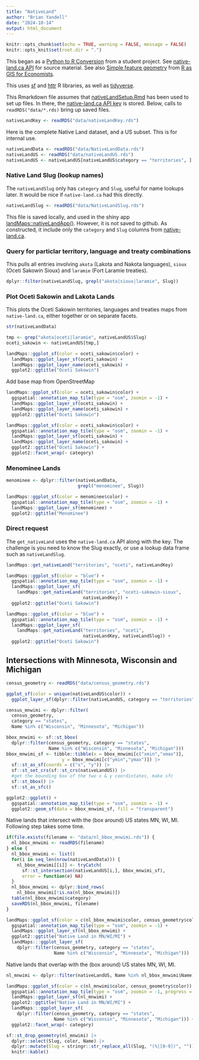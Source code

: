 ```yaml
---
title: "NativeLand"
author: "Brian Yandell"
date: "2024-10-14"
output: html_document
---
```


```r
knitr::opts_chunk$set(echo = TRUE, warning = FALSE, message = FALSE)
knitr::opts_knit$set(root.dir = ".")
```

This began as a 
[Python to R Conversion](https://www.codeconvert.ai/python-to-r-converter)
from a student project.
See
[native-land.ca API](https://native-land.ca/resources/api-docs/)
for source material.
See also 
[Simple feature geometry](https://tmieno2.github.io/R-as-GIS-for-Economists/simple-feature-geometry-simple-feature-geometry-list-column-and-simple-feature.html)
from
[R as GIS for Economists](https://tmieno2.github.io/R-as-GIS-for-Economists/).

This uses
[sf](https://r-spatial.github.io/sf/)
and
[httr](https://httr.r-lib.org/)
R libraries, as well as
[tidyverse](https://www.tidyverse.org/).

This Rmarkdown file assumes that 
[nativeLandSetup.Rmd](https://github.com/byandell-envsys/landMaps/blob/main/nativeLandSetup.Rmd)
has been used to set up files.
In there, the
[native-land.ca API key](https://native-land.ca/resources/api-docs/)
is stored.
Below, calls to `readRDS("data/*.rds)` bring up saved files.

```r
nativeLandKey <- readRDS("data/nativeLandKey.rds")
```

Here is the complete Native Land dataset, and a US subset.
This is for internal use.

```r
nativeLandData <- readRDS("data/NativeLandData.rds")
nativeLandUS <- readRDS("data/nativeLandUS.rds")
nativeLandUS <- nativeLandUS[nativeLandUS$category == "territories", ]
```

### Native Land Slug (lookup names)

The `nativeLandSlug` only has `category` and `Slug`,
useful for name lookups later. 
It would be nice if `native-land.ca` had this directly.

```r
nativeLandSlug <- readRDS("data/NativeLandSlug.rds")
```

This file is saved locally, and used in the shiny app
[landMaps::nativeLandApp()](https://github.com/byandell-envsys/landMaps/blob/main/R/nativeLand.R).
However, it is not saved to github.
As constructed, it include only the `category` and `Slug`
columns from
[native-land.ca](https://native-land.ca/resources/api-docs/).

### Query for particlar territory, language and treaty combinations

This pulls all entries involving `akota` (Lakota and Nakota languages),
`sioux` (Oceti Sakowin Sioux) and `laramie` (Fort Laramie treaties).

```r
dplyr::filter(nativeLandSlug, grepl("akota|sioux|laramie", Slug))
```

### Plot Oceti Sakowin and Lakota Lands

This plots the Oceti Sakowin territories, languages and treaties
maps from `native-land.ca`, either together or on separate facets.

```r
str(nativeLandData)
```

```r
tmp <- grep("akota|oceti|laramie", nativeLandUS$Slug)
oceti_sakowin <- nativeLandUS[tmp,]
```

```r
landMaps::ggplot_sf(color = oceti_sakowin$color) + 
  landMaps::ggplot_layer_sf(oceti_sakowin) +
  landMaps::ggplot_layer_name(oceti_sakowin) +
  ggplot2::ggtitle("Oceti Sakowin")
```

Add base map from OpenStreetMap

```r
landMaps::ggplot_sf(color = oceti_sakowin$color) + 
  ggspatial::annotation_map_tile(type = "osm", zoomin = -1) +
  landMaps::ggplot_layer_sf(oceti_sakowin) +
  landMaps::ggplot_layer_name(oceti_sakowin) +
  ggplot2::ggtitle("Oceti Sakowin")

```

```r
landMaps::ggplot_sf(color = oceti_sakowin$color) + 
  ggspatial::annotation_map_tile(type = "osm", zoomin = -1) +
  landMaps::ggplot_layer_sf(oceti_sakowin) +
  landMaps::ggplot_layer_name(oceti_sakowin) +
  ggplot2::ggtitle("Oceti Sakowin") +
  ggplot2::facet_wrap(~ category)
```

### Menominee Lands

```r
menominee <- dplyr::filter(nativeLandData,
                           grepl("menominee", Slug))
```

```r
landMaps::ggplot_sf(color = menominee$color) + 
  ggspatial::annotation_map_tile(type = "osm", zoomin = -1) +
  landMaps::ggplot_layer_sf(menominee) +
  ggplot2::ggtitle("Menominee")
```

### Direct request

The `get_nativeLand` uses the `native-land.ca` API along with the key.
The challenge is you need to know the Slug exactly,
or use a lookup data frame such as `nativeLandSlug`.

```r
landMaps::get_nativeLand("territories", "oceti", nativeLandKey)
```

```r
landMaps::ggplot_sf(color = "blue") + 
  ggspatial::annotation_map_tile(type = "osm", zoomin = -1) +
  landMaps::ggplot_layer_sf(
    landMaps::get_nativeLand("territories", "oceti-sakowin-sioux",
                             nativeLandKey)) +
  ggplot2::ggtitle("Oceti Sakowin")
```

```r
landMaps::ggplot_sf(color = "blue") + 
  ggspatial::annotation_map_tile(type = "osm", zoomin = -1) +
  landMaps::ggplot_layer_sf(
    landMaps::get_nativeLand("territories", "oceti",
                             nativeLandKey, nativeLandSlug)) +
  ggplot2::ggtitle("Oceti Sakowin")
```

## Intersections with Minnesota, Wisconsin and Michigan

```r
census_geometry <- readRDS("data/census_geometry.rds")
```

```r
ggplot_sf(color = unique(nativeLandUS$color)) + 
  ggplot_layer_sf(dplyr::filter(nativeLandUS, category == "territories"))
```

```r
census_mnwimi <- dplyr::filter(
  census_geometry,
  category == "states",
  Name %in% c("Wisconsin", "Minnesota", "Michigan"))
```

```r
bbox_mnwimi <- sf::st_bbox(
  dplyr::filter(census_geometry, category == "states",
                Name %in% c("Wisconsin", "Minnesota", "Michigan")))
bbox_mnwimi_sf <- tibble::tibble(x = bbox_mnwimi[c("xmin","xmax")],
                     y = bbox_mnwimi[c("ymin","ymax")]) |> 
  sf::st_as_sf(coords = c("x", "y")) |> 
  sf::st_set_crs(sf::st_crs(nativeLandUS)) |>
  #get the bounding box of the two x & y coordintates, make sfc
  sf::st_bbox() |>
  sf::st_as_sfc()
```

```r
ggplot2::ggplot() +
  ggspatial::annotation_map_tile(type = "osm", zoomin = -1) +
  ggplot2::geom_sf(data = bbox_mnwimi_sf, fill = "transparent")
```

Native lands that intersect with the (box around) US states MN, WI, MI.
Following step takes some time.

```r
if(file.exists(filename <- "data/nl_bbox_mnwimi.rds")) {
  nl_bbox_mnwimi <- readRDS(filename)
} else {
  nl_bbox_mnwimi <- list()
  for(i in seq_len(nrow(nativeLandData))) {
    nl_bbox_mnwimi[[i]] <- tryCatch(
      sf::st_intersection(nativeLandUS[i,], bbox_mnwimi_sf),
      error = function(e) NA)
  }
  nl_bbox_mnwimi <- dplyr::bind_rows(
    nl_bbox_mnwimi[!is.na(nl_bbox_mnwimi)])
  table(nl_bbox_mnwimi$category)
  saveRDS(nl_bbox_mnwimi, filename)
}
```

```r
landMaps::ggplot_sf(color = c(nl_bbox_mnwimi$color, census_geometry$color)) + 
  ggspatial::annotation_map_tile(type = "osm", zoomin = -1) +
  landMaps::ggplot_layer_sf(nl_bbox_mnwimi) +
  ggplot2::ggtitle("Native Land in MN/WI/MI") +
  landMaps:::ggplot_layer_sf(
    dplyr::filter(census_geometry, category == "states",
                  Name %in% c("Wisconsin", "Minnesota", "Michigan")))
```

Native lands that overlap with the (box around) US states MN, WI, MI.

```r
nl_mnwimi <- dplyr::filter(nativeLandUS, Name %in% nl_bbox_mnwimi$Name)
```

```r
landMaps::ggplot_sf(color = c(nl_mnwimi$color, census_geometry$color)) +
  ggspatial::annotation_map_tile(type = "osm", zoomin = -1, progress = "none") +
  landMaps::ggplot_layer_sf(nl_mnwimi) +
  ggplot2::ggtitle("Native Land in MN/WI/MI") +
  landMaps:::ggplot_layer_sf(
    dplyr::filter(census_geometry, category == "states",
                  Name %in% c("Wisconsin", "Minnesota", "Michigan"))) +
  ggplot2::facet_wrap(~ category)
```
```r
sf::st_drop_geometry(nl_mnwimi) |>
  dplyr::select(Slug, color, Name) |>
  dplyr::mutate(Slug = stringr::str_replace_all(Slug, "(%|[0-9])", "")) |>
  knitr::kable()
```


